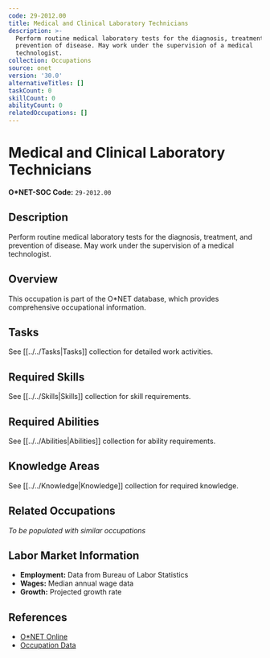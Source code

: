 ```yaml
---
code: 29-2012.00
title: Medical and Clinical Laboratory Technicians
description: >-
  Perform routine medical laboratory tests for the diagnosis, treatment, and
  prevention of disease. May work under the supervision of a medical
  technologist.
collection: Occupations
source: onet
version: '30.0'
alternativeTitles: []
taskCount: 0
skillCount: 0
abilityCount: 0
relatedOccupations: []
---
```

# Medical and Clinical Laboratory Technicians

**O*NET-SOC Code:** `29-2012.00`

## Description

Perform routine medical laboratory tests for the diagnosis, treatment, and prevention of disease. May work under the supervision of a medical technologist.

## Overview

This occupation is part of the O*NET database, which provides comprehensive occupational information.

## Tasks

See [[../../Tasks|Tasks]] collection for detailed work activities.

## Required Skills

See [[../../Skills|Skills]] collection for skill requirements.

## Required Abilities

See [[../../Abilities|Abilities]] collection for ability requirements.

## Knowledge Areas

See [[../../Knowledge|Knowledge]] collection for required knowledge.

## Related Occupations

*To be populated with similar occupations*

## Labor Market Information

- **Employment:** Data from Bureau of Labor Statistics
- **Wages:** Median annual wage data
- **Growth:** Projected growth rate

## References

- [O*NET Online](https://www.onetonline.org/link/summary/29-2012.00)
- [Occupation Data](https://www.onetcenter.org/)
